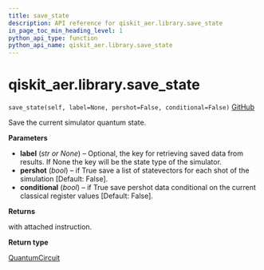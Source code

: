 ```yaml
---
title: save_state
description: API reference for qiskit_aer.library.save_state
in_page_toc_min_heading_level: 1
python_api_type: function
python_api_name: qiskit_aer.library.save_state
---
```


# qiskit\_aer.library.save\_state

<span id="qiskit_aer.library.save_state" />

`save_state(self, label=None, pershot=False, conditional=False)` [GitHub](https://github.com/qiskit/qiskit-aer/tree/stable/0.12/qiskit_aer/library/save_instructions/save_state.py "view source code")

Save the current simulator quantum state.

**Parameters**

*   **label** (*str or None*) – Optional, the key for retrieving saved data from results. If None the key will be the state type of the simulator.
*   **pershot** (*bool*) – if True save a list of statevectors for each shot of the simulation \[Default: False].
*   **conditional** (*bool*) – if True save pershot data conditional on the current classical register values \[Default: False].

**Returns**

with attached instruction.

**Return type**

[QuantumCircuit](qiskit.circuit.QuantumCircuit "qiskit.circuit.QuantumCircuit")

